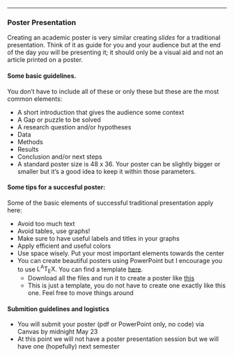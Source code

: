 
***


### Poster Presentation

Creating an academic poster is very similar  creating _slides_ for a traditional presentation. Think of it as guide for you and your audience but at the end of the day *_you_* will be presenting it; it should only be a visual aid and not an article printed on a poster. 


#### Some basic guidelines. 

You don't have to include all of these or only these but these are the most common elements:

- A short introduction that gives the audience some context
- A Gap or puzzle to be solved
- A research question and/or hypotheses 
- Data
- Methods
- Results
- Conclusion and/or next steps
- A standard poster size is 48 x 36. Your poster can be slightly bigger or smaller but it's a good idea to keep it within those parameters.


#### Some tips for a succesful poster:

Some of the basic elements of successful traditional presentation apply here:

- Avoid too much text
- Avoid tables, use graphs!
- Make sure to have useful labels and titles in your graphs
- Apply efficient and  useful colors
- Use space wisely. Put your most important elements towards the center
- You can create beautiful posters using PowerPoint but I encourage you to use <span class="latex">L<sup>A</sup>T<sub>E</sub>X</span>. You can find a template [here](https://github.com/GarciaRios/govt_6029/raw/master/Labs/lab7/poster/ARA_poster_template.rar). 
    - Download all the files and run it to create a poster like [this](https://garciarios.github.io/govt_6029/Labs/lab7/poster/govt6029_poster.pdf)
    - This is just a template, you do not have to create one exactly like this one. Feel free to move things around


#### Submition guidelines and logistics
- You will submit your poster  (pdf or PowerPoint only, no code) via Canvas by midnight May 23 
- At this point we will not have a poster presentation session but we will have one (hopefully) next semester

<!--
- We will formally begin with the poster presentations at 10:00 am on May 15
- Try to come a few minutes early so we can set up your poster
- I will bring some of those mounting adhesives. 
- Submit your poster (pdf or PowerPoint only, no code) via Blackboard by midnight on Wednesday
-->
